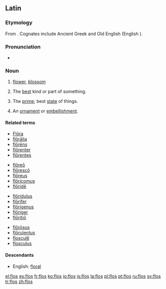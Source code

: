 ==Latin==

===Etymology===
From {{proto|Indo-European|bʰel-|lang=la}}.  Cognates include Ancient Greek {{term|φύλλον|tr=phullon|lang=grc|sc=polytonic}} and Old English {{term|blostm|blōstm|lang=ang}} (English {{term|blossom|lang=en}}).

===Pronunciation===
* {{a|Classical}} {{IPA|/floːs/|lang=la}}

===Noun===
{{la-noun|flōs|floris|flōris|m|second}}

# [[flower]], [[blossom]]
# {{figurative}} The [[best]] kind or part of something.
# {{figurative}} The [[prime]]; best [[state]] of things.
# {{figurative}} An [[ornament]] or [[embellishment]].

====Related terms====
{{top4}}
* [[Flora#Latin|Flōra]]
* [[floralia|flōrālia]]
* [[florens|flōrēns]]
* [[florenter|flōrenter]]
* [[florentes|flōrentes]]
{{mid4}}
* [[floreo#Latin|flōreō]]
* [[floresco|flōrescō]]
* [[floreus|flōreus]]
* [[floricomus|flōricomus]]
* [[floride#Latin|flōridē]]
{{mid4}}
* [[floridulus|flōridulus]]
* [[florifer|flōrifer]]
* [[florigenus|flōrigenus]]
* [[floriger|flōriger]]
* [[floritio|flōritiō]]
{{mid4}}
* [[florosus|flōrōsus]]
* [[florulentus|flōrulentus]]
* [[floscule|flosculē]]
* [[flosculus]]
{{bottom}}

====Descendants====
* English: [[floral]]

[[Category:la:Flowers| ]]

[[el:flos]]
[[es:flos]]
[[fr:flos]]
[[ko:flos]]
[[io:flos]]
[[is:flos]]
[[la:flos]]
[[pl:flos]]
[[pt:flos]]
[[ru:flos]]
[[sv:flos]]
[[tr:flos]]
[[zh:flos]]
